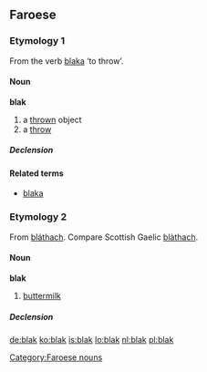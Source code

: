 ==Faroese==

===Etymology 1===
From the verb [[blaka]] ‘to throw’.

====Noun====
'''blak''' {{n}}

# a [[thrown]] object
# a [[throw]]

=====Declension=====
{{fo-decl-noun-n5|bl|a|k|ø}}

====Related terms====
* [[blaka]]

===Etymology 2===
From {{etyl|sga|fo}} [[bláthach]]. Compare Scottish Gaelic [[blàthach]].

====Noun====
'''blak''' {{n}}

# [[buttermilk]]

=====Declension=====
{{fo-decl-noun-n5-s|blak}}

[[Category:Faroese nouns]]

[[de:blak]]
[[ko:blak]]
[[is:blak]]
[[lo:blak]]
[[nl:blak]]
[[pl:blak]]